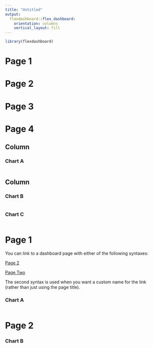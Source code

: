 ```yaml
---
title: "Untitled"
output: 
  flexdashboard::flex_dashboard:
    orientation: columns
    vertical_layout: fill
---
```


```r
library(flexdashboard)
```

Page 1 {data-navmenu="Menu A"}
=====================================


Page 2 {data-navmenu="Menu A"}
=====================================  


Page 3 {data-navmenu="Menu B"}
=====================================


Page 4 {data-navmenu="Menu B"}
=====================================  





Column {data-width=650}
-----------------------------------------------------------------------

### Chart A

```r

```

Column {data-width=350}
-----------------------------------------------------------------------

### Chart B

```r

```

### Chart C

```r

```



Page 1
===================================== 

You can link to a dashboard page with either of the following syntaxes:

[Page 2]

[Page Two](#page-2)

The second syntax is used when you want a custom name for the link 
(rather than just using the page title).

### Chart A
    
```r
```

Page 2
=====================================     

### Chart B
    
```r
```
